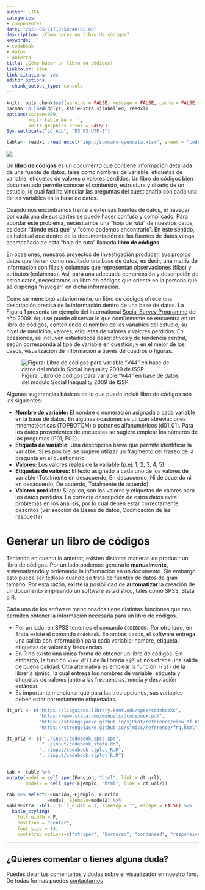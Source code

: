 ```yaml
---
author: LISA
categories:
- componentes
date: "2021-05-11T10:50:46+02:00"
description: ¿Cómo hacer un libro de códigos?
keywords:
- codebook
- datos
- abierto
title: ¿Cómo hacer un libro de códigos?
linkcolor: blue
link-citations: yes
editor_options:
  chunk_output_type: console
---
```


```r
knitr::opts_chunk$set(warning = FALSE, message = FALSE, cache = FALSE,echo = F)
pacman::p_load(dplyr, kableExtra,sjlabelled, readxl)
options(scipen=999,
        knitr.kable.NA = '',
        knitr.graphics.error = FALSE)
Sys.setlocale("LC_ALL", "ES_ES.UTF-8")
```


```r
table<- readxl::read_excel("input/summary-opendata.xlsx", sheet = "codebok")
```

![](../input/lisa-codebook.png)

Un **libro de códigos** es un documento que contiene información detallada de una fuente de datos, tales como nombres de variable, etiquetas de variable, etiquetas de valores o valores perdidos. Un libro de códigos bien documentado permite conocer el contenido, estructura y diseño de un estudio, lo cual facilita vincular las preguntas del cuestionario con cada una de las variables en la base de datos.

Cuando nos encontramos frente a extensas fuentes de datos, el navegar por cada una de sus partes se puede hacer confuso y complicado. Para abordar este problema, necesitamos una "hoja de ruta" de nuestros datos, es decir "dónde está qué" y "cómo podemos encontrarlo". En este sentido, es habitual que dentro de la documentación de las fuentes de datos venga acompañada de esta "hoja de ruta" llamada **libro de códigos.**

En ocasiones, nuestros proyectos de investigación producen sus propios datos que tienen como resultado una base de datos, es decir, una matriz de información con filas y columnas que representan observaciones (filas) y atributos (columnas). Así, para una adecuada comprensión y descripción de estos datos, necesitamos un libro de códigos que oriente en la persona que se disponga "navegar" en dicha información.

Como se mencionó anteriormente, un libro de códigos ofrece una descripción precisa de la información dentro de una base de datos. La Figura 1 presenta un ejemplo del International [Social Survey Programme](t.ly/MpPp) del año 2009. Aquí se puede observar lo que comúnmente se encuentra en un libro de códigos, conteniendo el nombre de las variables del estudio, su nivel de medición, valores, etiquetas de valores y valores perdidos. En ocasiones, se incluyen estadísticos descriptivos y de tendencia central, según corresponda al tipo de variable en cuestión; y en el mejor de los casos, visualización de información a través de cuadros o figuras.

![Figura: Libro de códigos para variable "V44" en base de datos del módulo Social Inequality 2009 de ISSP.](../input/issp.png)

Algunas sugerencias básicas de lo que puede incluir libro de códigos son las siguientes:

-   **Nombre de variable:** El nombre o numeración asignada a cada variable en la base de datos. En algunas ocasiones se utilizan abreviaciones mnemotécnicas (TOPBOTOM) o patrones alfanuméricos (d01_01). Para los datos provenientes de encuestas se sugiere emplear los números de las preguntas (P01, P02).
-   **Etiqueta de variable:** Una descripción breve que permite identificar la variable. Si es posible, se sugiere utilizar un fragmento del fraseo de la pregunta en el cuestionario.
-   **Valores:** Los valores reales de la variable (p.ej: 1, 2, 3, 4, 5)
-   **Etiquetas de valores:** El texto asignado a cada uno de los valores de variable (Totalmente en desacuerdo, En desacuerdo, Ni de acuerdo ni en desacuerdo, De acuerdo, Totalmente de acuerdo)
-   **Valores perdidos:** Si aplica, son los valores y etiquetas de valores para los datos perdidos. La correcta descripción de estos datos evita problemas en los análisis, por lo cual deben estar correctamente descritos (ver sección de Bases de datos, Codificación de las respuesta)

# Generar un libro de códigos

Teniendo en cuenta lo anterior, existen distintas maneras de producir un libro de códigos. Por un lado podemos generarlo **manualmente,** sistematizando y ordenando la información en un documento. Sin embargo esto puede ser tedioso cuando se trata de fuentes de datos de gran tamaño. Por esta razón, existe la posibilidad de **automatizar** la creación de un documento empleando un software estadístico, tales como SPSS, Stata o R.

Cada uno de los software mencionados tiene distintas funciones que nos permiten obtener la información necesaria para un libro de códigos.

-   Por un lado, en SPSS tenemos el comando `CODEBOOK.` Por otro lado, en Stata existe el comando `codebook`. En ambos casos, el software entrega una salida con información para cada variable: nombre, etiqueta, etiquetas de valores y frecuencias.
-   En R no existe una única forma de obtener un libro de códigos. Sin embargo, la función `view_df()` de la librería `sjPlot` nos ofrece una salida de buena calidad. Otra alternativa es emplear la función `frq()` de la librería sjmisc, la cual entrega los nombres de variable, etiqueta y etiquetas de valores junto a las frecuencias, media y desviación estándar.
-   Es importante mencionar que para las tres opciones, sus variables deben estar correctamente etiquetadas.


```r
dt_url <- c("https://libguides.library.kent.edu/spss/codebooks",
            "https://www.stata.com/manuals/dcodebook.pdf",
            "https://strengejacke.github.io/sjPlot/reference/view_df.html",
            "https://strengejacke.github.io/sjmisc/reference/frq.html")

dt_url2 <- c("../input/codebook_spss.sps",
             "../input/codebook_stata.do",
            "../input/codebook-sjplot_R.R",
            "../input/codebook-sjplot_R.R")


tab <- table %>% 
mutate(model = cell_spec(Función, "html", link = dt_url),
       model2 = cell_spec(Ejemplo, "html", link = dt_url2))  

tab %>% select(-Función,-Ejemplo, Función
               =model, Ejemplo=model2) %>% 
kableExtra::kbl(., full_width = T, linesep = "", escape = FALSE) %>%
  kable_styling(
    full_width = F,
    position = "center",
    font_size = 14,
    bootstrap_options=c("striped", "bordered", "condensed", "responsive")) %>%  kableExtra::collapse_rows(columns = 1:3)
```


---

## ¿Quieres comentar o tienes alguna duda?

Puedes dejar tus comentarios y dudas sobre el visualizador en nuestro foro. De todas formas puedes [contactarnos](/contact/)

<div id="disqus_thread"></div>
